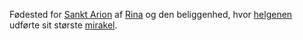{{title:Vindly}}
{{author:Laura Holmegaard}}
{{timestamp:2009-09-19T19:37:22Z}}
{{copyright:Vindly}}
Fødested for [[Sankt Arion]] af [[Rina]] og den beliggenhed, hvor [[helgen|helgenen]] udførte sit største [[mirakel]].